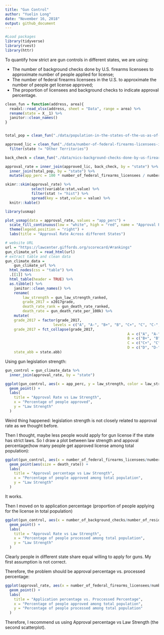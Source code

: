 ```yaml
---
title: "Gun Control"
author: "Yuelin Long"
date: "November 16, 2018"
output: github_document
---
```



```r
#Load packages
library(tidyverse)
library(rvest)
library(httr)
```


To quantify how strict are gun controls in different states, we are using:

+ The number of background checks done by U.S. firearms licensees to approximate number of people applied for license; 
+ The number of federal firearms licensees in the U.S. to approximate the number of people get license approved;
+ The proportion of licensees and background checks to indicate approval percentage.

```r

clean_fun = function(address, area){
  readxl::read_xlsx(address, sheet = "Data", range = area) %>% 
  rename(state = X__1) %>% 
  janitor::clean_names()
}


total_pop = clean_fun("./data/population-in-the-states-of-the-us-as-of-2017.xlsx", "B5:C56")

approved_lic = clean_fun("./data/number-of-federal-firearms-licensees-in-the-us-in-2017-by-state.xlsx", "B5:C57") %>% 
  filter(state != "Other Territories")

back_check = clean_fun("./data/nics-background-checks-done-by-us-firearms-licensees-2017-by-state.xlsx", "B5:C56")

approval_rate = inner_join(approved_lic, back_check, by = "state") %>% 
  inner_join(total_pop, by = "state") %>% 
  mutate(app_perc = 100 * number_of_federal_firearms_licensees / number_of_background_checks)

skimr::skim(approval_rate) %>%
            select(variable:stat,value) %>%
            filter(stat != "hist") %>%
            spread(key = stat,value = value) %>% 
  knitr::kable()
```



```r
library(usmap)

plot_usmap(data = approval_rate, values = "app_perc") + 
  scale_fill_continuous(low = "white", high = "red", name = "Approval Percentage (2017)", label = scales::comma) + 
  theme(legend.position = "right") +
  labs(title = "Approval Rate Across different States")

```


```r
# website URL
url = "https://lawcenter.giffords.org/scorecard/#rankings"
gun_climate_url = read_html(url)
# extract table and clean data
gun_climate_data = 
	gun_climate_url %>% 
  html_nodes(css = "table") %>% 
  .[[1]] %>% 
  html_table(header = TRUE) %>% 
  as.tibble() %>% 
	janitor::clean_names() %>% 
	rename(
		law_strength = gun_law_strength_ranked, 
		grade_2017 = x2017grade, 
		death_rate_rank = gun_death_rate_ranked, 
		death_rate = gun_death_rate_per_100k) %>% 
	mutate(
    grade_2017 = factor(grade_2017, 
                      levels = c("A", "A-", "B+", "B", "C+", "C", "C-", "D", "D-", "F")), 
    grade_2017 = fct_collapse(grade_2017, 
    													A = c("A", "A-"), 
    													B = c("B+", "B"), 
    													C = c("C+", "C", "C-"), 
    													D = c("D", "D-")), 
    state_abb = state.abb)

```

Using gun legislation strength:

```r
gun_control = gun_climate_data %>% 
  inner_join(approval_rate, by = "state")

ggplot(gun_control, aes(x = app_perc, y = law_strength, color = law_strength)) +
  geom_point() +  
  labs(
    title = "Approval Rate vs Law Strength",
    x = "Percentage of people approved",
    y = "Law Strength"
  )

```

Weird thing happened: legislation strength is not closely related to approval rate as we thought before. 

Then I thought, maybe less people would apply for gun license if the state has strict laws. So I draw a plot between law strength and appoval percentage(how many people get approved license among total population): 

```r
ggplot(gun_control, aes(x = number_of_federal_firearms_licensees/number_of_residents_in_millions, y = law_strength, color = law_strength)) +
  geom_point(aes(size = death_rate)) +  
  labs(
    title = "Approval percentage vs Law Strength",
    x = "Percentage of people approved among total population",
    y = "Law Strength"
  )
```
It works. 

Then I moved on to application percentage (proportion of people applying for the license in total population)

```r
ggplot(gun_control, aes(x = number_of_background_checks/number_of_residents_in_millions, y = law_strength, color = law_strength)) +
  geom_point() +  
  labs(
    title = "Approval Rate vs Law Strength",
    x = "Percentage of people processed among total population",
    y = "Law Strength"
  )
```
Clearly people in different state share equal willing to apply for guns. My first assumption is not correct.

Therefore, the problem should be approval percentage vs. processed percentage:
```r
ggplot(approval_rate, aes(x = number_of_federal_firearms_licensees/number_of_residents_in_millions, y = number_of_background_checks/number_of_residents_in_millions, color = app_perc)) +
  geom_point() +  
  labs(
    title = "Application percentage vs. Proccessed Percentage",
    x = "Percentage of people approved among total population",
    y = "Percentage of people processed among total population"
  )
```

Therefore, I recommend us using Approval percentage vs Law Strength (the second scatterplot). 








